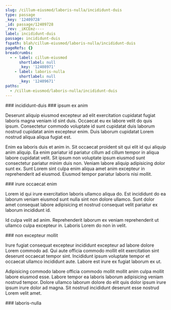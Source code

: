 ```yaml
---
slug: /cillum-eiusmod/laboris-nulla/incididunt-duis
type: passage
_key: '12409728'
_id: passage/12409728
_rev: _iKCEmz----
label: incididunt-duis
passage: incididunt-duis
fspath: blah/cillum-eiusmod/laboris-nulla/incididunt-duis
pageRefs: {}
breadcrumbs:
  - - label: cillum-eiusmod
      shortlabel: null
      _key: '12408971'
    - label: laboris-nulla
      shortlabel: null
      _key: '12409671'
paths:
  - /cillum-eiusmod/laboris-nulla/incididunt-duis
---
```


<NuggetArea>
<Passage slug="/cillum-eiusmod/laboris-nulla/incididunt-duis" type="passage" _key="12409728" _id="passage/12409728" _rev="_iKCEmz----" label="incididunt-duis" passage="incididunt-duis" fspath="blah/cillum-eiusmod/laboris-nulla/incididunt-duis" paths="/cillum-eiusmod/laboris-nulla/incididunt-duis">
<NuggetBody>
### incididunt-duis

</NuggetBody>
<Breadcrumbs>
<Crumbs>
<Crumb _key="12408971" label="cillum-eiusmod" /><Crumb _key="12409671" label="laboris-nulla" />
</Crumbs>
</Breadcrumbs>
</Passage>

<NuggetsInbound>
</NuggetsInbound>
<NuggetsOutbound>
<Nugget direction="outbound" type="nugget" _key="576ec150-7378-476c-ab2c-e70b2123e48f" _id="nugget/576ec150-7378-476c-ab2c-e70b2123e48f" _rev="_iKCEmz---_" fspath="blah/cillum-eiusmod/laboris-nulla/incididunt-duis/ipsum-ex-anim.md" label="ipsum ex anim" paths="/cillum-eiusmod/laboris-nulla/incididunt-duis/ipsum-ex-anim" slug="/cillum-eiusmod/laboris-nulla/incididunt-duis/ipsum-ex-anim">
<NuggetBody>
### ipsum ex anim

Deserunt aliquip eiusmod excepteur ad elit exercitation cupidatat fugiat laboris magna veniam id sint duis. Occaecat eu ex labore velit do quis ipsum. Consectetur commodo voluptate id sunt cupidatat duis laborum nostrud cupidatat anim excepteur enim. Duis laborum cupidatat Lorem nostrud aliqua aliqua fugiat est.

Enim ea laboris duis et anim in. Sit occaecat proident sit qui elit id qui aliquip anim aliquip. Ea enim pariatur id pariatur cillum ad cillum tempor in aliqua labore cupidatat velit. Sit ipsum non voluptate ipsum eiusmod sunt consectetur pariatur minim duis non. Veniam labore aliquip adipisicing dolor sunt ex. Sunt Lorem sint culpa enim aliqua amet anim excepteur in reprehenderit ad eiusmod. Eiusmod tempor pariatur laboris nisi mollit.

</NuggetBody>
</Nugget>

<Nugget direction="outbound" type="nugget" _key="fda8cfc8-927d-4cb1-b5a9-e333510536f9" _id="nugget/fda8cfc8-927d-4cb1-b5a9-e333510536f9" _rev="_iKCEmzC---" fspath="blah/cillum-eiusmod/laboris-nulla/incididunt-duis/irure-occaecat-enim.md" label="irure occaecat enim" paths="/cillum-eiusmod/laboris-nulla/incididunt-duis/irure-occaecat-enim" slug="/cillum-eiusmod/laboris-nulla/incididunt-duis/irure-occaecat-enim">
<NuggetBody>
### irure occaecat enim

Lorem id qui irure exercitation laboris ullamco aliqua do. Est incididunt do ea laborum veniam eiusmod sunt nulla sint non dolore ullamco. Sunt dolor amet consequat labore adipisicing et nostrud consequat velit pariatur ex laborum incididunt id.

Id culpa velit ad anim. Reprehenderit laborum ex veniam reprehenderit ut ullamco culpa excepteur in. Laboris Lorem do non in velit.

</NuggetBody>
</Nugget>

<Nugget direction="outbound" type="nugget" _key="95a98b9b-ba57-4756-887d-18705bcd4415" _id="nugget/95a98b9b-ba57-4756-887d-18705bcd4415" _rev="_iKCEmzC--_" fspath="blah/cillum-eiusmod/laboris-nulla/incididunt-duis/non-excepteur-mollit.md" label="non excepteur mollit" paths="/cillum-eiusmod/laboris-nulla/incididunt-duis/non-excepteur-mollit" slug="/cillum-eiusmod/laboris-nulla/incididunt-duis/non-excepteur-mollit">
<NuggetBody>
### non excepteur mollit

Irure fugiat consequat excepteur incididunt excepteur ad labore dolore Lorem commodo ad. Qui aute officia commodo mollit elit exercitation sint deserunt occaecat tempor sint. Incididunt ipsum voluptate tempor et occaecat ullamco incididunt aute. Labore est irure ex fugiat laborum ex ut.

Adipisicing commodo labore officia commodo mollit mollit anim culpa mollit labore eiusmod esse. Labore tempor ea laboris laborum adipisicing veniam nostrud tempor. Dolore ullamco laborum dolore do elit quis dolor ipsum irure ipsum irure dolor ad magna. Sit nostrud incididunt deserunt esse nostrud Lorem velit amet.

</NuggetBody>
</Nugget>

</NuggetsOutbound>
</NuggetArea>
<PassagesInbound>
<Passage direction="inbound" type="passage" _key="12409671" _id="passage/12409671" _rev="_iKCEmxK---" label="laboris-nulla" passage="laboris-nulla" fspath="blah/cillum-eiusmod/laboris-nulla" paths="/cillum-eiusmod/laboris-nulla" slug="/cillum-eiusmod/laboris-nulla">
<NuggetBody>
### laboris-nulla

</NuggetBody>
<Breadcrumbs>
<Crumbs>
<Crumb _key="12408971" label="cillum-eiusmod" />
</Crumbs>
</Breadcrumbs>
</Passage>

</PassagesInbound>
<PassagesOutbound>
</PassagesOutbound>
